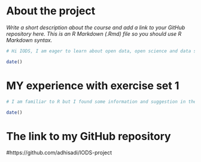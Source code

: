 
# About the project

*Write a short description about the course and add a link to your GitHub repository here. This is an R Markdown (.Rmd) file so you should use R Markdown syntax.*

```r
# Hi IODS, I am eager to learn about open data, open science and data science. I expect to improve my skills on data analysis and interpretation. I also hope to learn new things. This course was highly recommended by a collegue who attended it in the past. So I am excited and ready for learning.

date()

```
# MY experience with exercise set 1

```r
# I am familiar to R but I found some information and suggestion in the book that might be useful.I usually save R file and folders for a particular project in a designated project folder, but never have an RStudio project. This might be usefult to try and see the difference compared to my approach. I am also familiar to most of the contents in chapter 1-4. However it was fun to run the codes and realize ways to improve my codes and plots.

date()

```
# The link to my GitHub repository
#https://github.com/adhisadi/IODS-project
